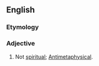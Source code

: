 ==English==

===Etymology===
{{prefix|en|non|spiritual}}

===Adjective===
{{en-adj|-}}

# Not [[spiritual]]; [[antimetaphysical|Antimetaphysical]].